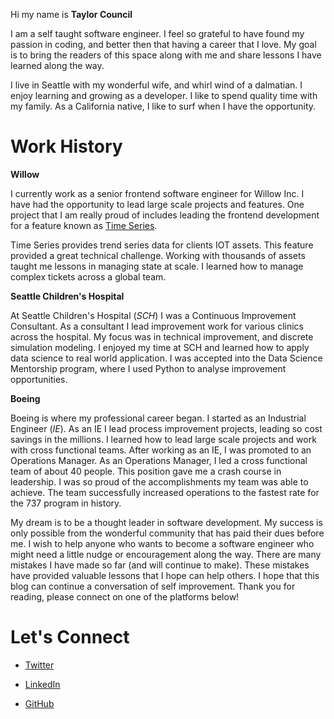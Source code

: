 
Hi my name is **Taylor Council**

I am a self taught software engineer. I feel so grateful to have found my passion in coding, and better then that having a career that I love. My goal is to bring the readers of this space along with me and share lessons I have learned along the way.

I live in Seattle with my wonderful wife, and whirl wind of a dalmatian. I enjoy learning and growing as a developer. I like to spend quality time with my family. As a California native, I like to surf when I have the opportunity.

<h1 class="text-2xl"> Work History </h1>

**Willow**

I currently work as a senior frontend software engineer for Willow Inc. I have had the opportunity to lead large scale projects and features. One project that I am really proud of includes leading the frontend development for a feature known as [Time Series](https://www.willowinc.com/posts/introducing-time-series/).

Time Series provides trend series data for clients IOT assets. This feature provided a great technical challenge. Working with thousands of assets taught me lessons in managing state at scale. I learned how to manage complex tickets across a global team.

**Seattle Children's Hospital**

At Seattle Children's Hospital (_SCH_) I was a Continuous Improvement Consultant. As a consultant I lead improvement work for various clinics across the hospital. My focus was in technical improvement, and discrete simulation modeling. I enjoyed my time at SCH and learned how to apply data science to real world application. I was accepted into the Data Science Mentorship program, where I used Python to analyse improvement opportunities.

**Boeing**

Boeing is where my professional career began. I started as an Industrial Engineer (_IE_). As an IE I lead process improvement projects, leading so cost savings in the millions. I learned how to lead large scale projects and work with cross functional teams. After working as an IE, I was promoted to an Operations Manager. As an Operations Manager, I led a cross functional team of about 40 people. This position gave me a crash course in leadership. I was so proud of the accomplishments my team was able to achieve. The team successfully increased operations to the fastest rate for the 737 program in history.

My dream is to be a thought leader in software development. My success is only possible from the wonderful community that has paid their dues before me. I wish to help anyone who wants to become a software engineer who might need a little nudge or encouragement along the way. There are many mistakes I have made so far (and will continue to make). These mistakes have provided valuable lessons that I hope can help others. I hope that this blog can continue a conversation of self improvement. Thank you for reading, please connect on one of the platforms below!

<h1 class="text-2xl"> Let's Connect </h1>

- [Twitter](https://twitter.com/councit)
- [LinkedIn](https://www.linkedin.com/in/taylorcouncil/)
- [GitHub](https://github.com/councit)

  <Link href="/">
    <a>
      <TailWindButton location="Home" />
    </a>
  </Link>
